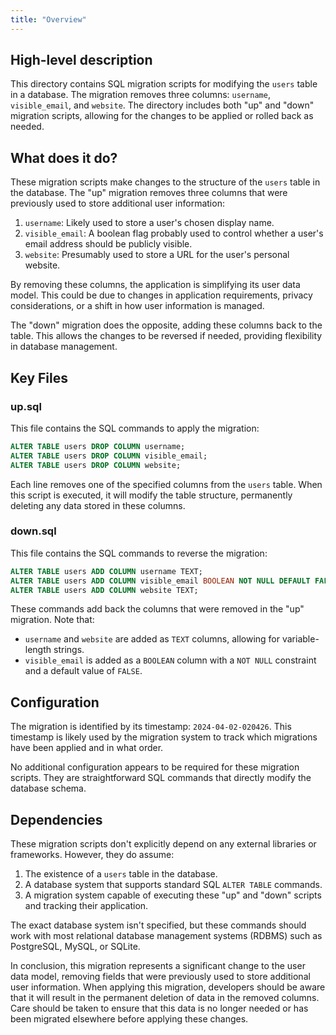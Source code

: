 ```yaml
---
title: "Overview"
---
```


## High-level description
This directory contains SQL migration scripts for modifying the `users` table in a database. The migration removes three columns: `username`, `visible_email`, and `website`. The directory includes both "up" and "down" migration scripts, allowing for the changes to be applied or rolled back as needed.

## What does it do?
These migration scripts make changes to the structure of the `users` table in the database. The "up" migration removes three columns that were previously used to store additional user information:

1. `username`: Likely used to store a user's chosen display name.
2. `visible_email`: A boolean flag probably used to control whether a user's email address should be publicly visible.
3. `website`: Presumably used to store a URL for the user's personal website.

By removing these columns, the application is simplifying its user data model. This could be due to changes in application requirements, privacy considerations, or a shift in how user information is managed.

The "down" migration does the opposite, adding these columns back to the table. This allows the changes to be reversed if needed, providing flexibility in database management.

## Key Files

### up.sql
This file contains the SQL commands to apply the migration:

```sql
ALTER TABLE users DROP COLUMN username;
ALTER TABLE users DROP COLUMN visible_email;
ALTER TABLE users DROP COLUMN website;
```

Each line removes one of the specified columns from the `users` table. When this script is executed, it will modify the table structure, permanently deleting any data stored in these columns.

### down.sql
This file contains the SQL commands to reverse the migration:

```sql
ALTER TABLE users ADD COLUMN username TEXT;
ALTER TABLE users ADD COLUMN visible_email BOOLEAN NOT NULL DEFAULT FALSE;
ALTER TABLE users ADD COLUMN website TEXT;
```

These commands add back the columns that were removed in the "up" migration. Note that:
- `username` and `website` are added as `TEXT` columns, allowing for variable-length strings.
- `visible_email` is added as a `BOOLEAN` column with a `NOT NULL` constraint and a default value of `FALSE`.

## Configuration
The migration is identified by its timestamp: `2024-04-02-020426`. This timestamp is likely used by the migration system to track which migrations have been applied and in what order.

No additional configuration appears to be required for these migration scripts. They are straightforward SQL commands that directly modify the database schema.

## Dependencies
These migration scripts don't explicitly depend on any external libraries or frameworks. However, they do assume:

1. The existence of a `users` table in the database.
2. A database system that supports standard SQL `ALTER TABLE` commands.
3. A migration system capable of executing these "up" and "down" scripts and tracking their application.

The exact database system isn't specified, but these commands should work with most relational database management systems (RDBMS) such as PostgreSQL, MySQL, or SQLite.

In conclusion, this migration represents a significant change to the user data model, removing fields that were previously used to store additional user information. When applying this migration, developers should be aware that it will result in the permanent deletion of data in the removed columns. Care should be taken to ensure that this data is no longer needed or has been migrated elsewhere before applying these changes.